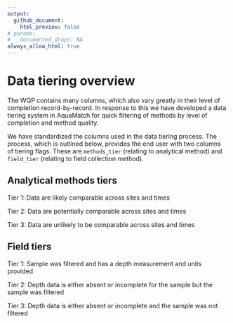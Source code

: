 ```yaml
---
output:
  github_document:
    html_preview: false
# params:
#   documented_drops: NA
always_allow_html: true
---
```


# Data tiering overview

The WQP contains many columns, which also vary greatly in their level of completion record-by-record. In response to this we have developed a data tiering system in AquaMatch for quick filtering of methods by level of completion and method quality.

We have standardized the columns used in the data tiering process. The process, which is outlined below, provides the end user with two columns of tiering flags. These are `methods_tier` (relating to analytical method) and `field_tier` (relating to field collection method).

## Analytical methods tiers

Tier 1: Data are likely comparable across sites and times

Tier 2: Data are potentially comparable across sites and times

Tier 3: Data are unlikely to be comparable across sites and times

## Field tiers

Tier 1: Sample was filtered and has a depth measurement and units provided

Tier 2: Depth data is either absent or incomplete for the sample but the sample was filtered

Tier 3: Depth data is either absent or incomplete and the sample was not filtered
